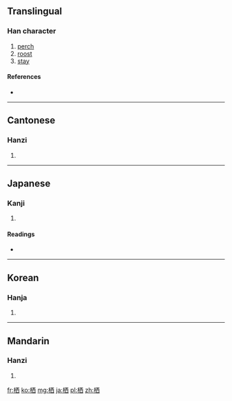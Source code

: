 {{also|棲}}
==Translingual==

===Han character===
{{Han char|rn=75|rad=木|as=06|sn=10|four=4196<sub>0</sub>|canj=木一金田 (DMCW)}}

# [[perch]]
# [[roost]]
# [[stay]]

====References====
* {{Han ref|kx=0522.030|dkj=14693|dj=0910.110|hdz=21196.030|uh=6816|ud=26646|bh=D1E1|bd=53729}}

----

==Cantonese==

===Hanzi===
{{yue-hanzi|jyut=|y=chai1|tra=棲}}

# {{defn|Cantonese|sort=木06}}

----

==Japanese==

===Kanji===
{{ja-kanji|grade=|rs=木06}}

# {{defn|Japanese|sort=木06}}

====Readings====
* {{ja-readings|on=[[せい]] (sei)|kun=[[すむ]] (sumu)}}

----

==Korean==

===Hanja===
{{ko-hanja|hangeul=서|eumhun=|rv=seo|mr=sŏ|y=se}}

# {{defn|Korean|sort=木06}}

----

==Mandarin==

===Hanzi===
{{cmn-hanzi|tra=棲|pin=[[qī]] ([[qi1]])|wg=ch'i<sup>1</sup>}}

# {{defn|Mandarin|sort=木06}}

[[fr:栖]]
[[ko:栖]]
[[mg:栖]]
[[ja:栖]]
[[pl:栖]]
[[zh:栖]]